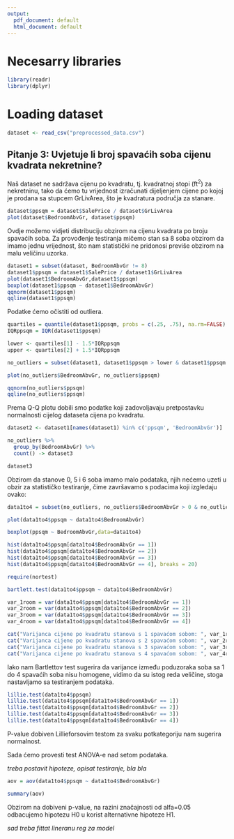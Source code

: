 ```yaml
---
output:
  pdf_document: default
  html_document: default
---
```

# Necesarry libraries

```r
library(readr)
library(dplyr)
```

# Loading dataset

```r
dataset <- read_csv("preprocessed_data.csv")
```

## Pitanje 3: Uvjetuje li broj spavaćih soba cijenu kvadrata nekretnine?
Naš dataset ne sadržava cijenu po kvadratu, tj. kvadratnoj stopi (ft^2^) za nekretninu, tako da ćemo tu vrijednost izračunati dijeljenjem cijene po kojoj je prodana sa stupcem GrLivArea, što je kvadratura područja za stanare.



```r
dataset$ppsqm = dataset$SalePrice / dataset$GrLivArea
plot(dataset$BedroomAbvGr, dataset$ppsqm)
```
Ovdje možemo vidjeti distribuciju obzirom na cijenu kvadrata po broju spavaćih soba. Za provođenje testiranja mičemo stan sa 8 soba obzirom da imamo jednu vrijednost, što nam statistički ne pridonosi previše obzirom na malu veličinu uzorka.


```r
dataset1 = subset(dataset, BedroomAbvGr != 8)
dataset1$ppsqm = dataset1$SalePrice / dataset1$GrLivArea
plot(dataset1$BedroomAbvGr,dataset1$ppsqm)
boxplot(dataset1$ppsqm ~ dataset1$BedroomAbvGr)
qqnorm(dataset1$ppsqm)
qqline(dataset1$ppsqm)
```
Podatke ćemo očistiti od outliera.

```r
quartiles = quantile(dataset1$ppsqm, probs = c(.25, .75), na.rm=FALSE)
IQRppsqm = IQR(dataset1$ppsqm)

lower <- quartiles[1] - 1.5*IQRppsqm
upper <- quartiles[2] + 1.5*IQRppsqm

no_outliers = subset(dataset1, dataset1$ppsqm > lower & dataset1$ppsqm < upper)

plot(no_outliers$BedroomAbvGr, no_outliers$ppsqm)

qqnorm(no_outliers$ppsqm)
qqline(no_outliers$ppsqm)
```
Prema Q-Q plotu dobili smo podatke koji zadovoljavaju pretpostavku normalnosti cijelog dataseta cijena po kvadratu.

```r
dataset2 <- dataset1[names(dataset1) %in% c('ppsqm', 'BedroomAbvGr')]

no_outliers %>%
  group_by(BedroomAbvGr) %>%
  count() -> dataset3

dataset3

```

Obzirom da stanove 0, 5 i 6 soba imamo malo podataka, njih nećemo uzeti u obzir za statističko testiranje, čime završavamo s podacima koji izgledaju ovako:

```r

data1to4 = subset(no_outliers, no_outliers$BedroomAbvGr > 0 & no_outliers$BedroomAbvGr < 5) 

plot(data1to4$ppsqm ~ data1to4$BedroomAbvGr)

boxplot(ppsqm ~ BedroomAbvGr,data=data1to4)

hist(data1to4$ppsqm[data1to4$BedroomAbvGr == 1])
hist(data1to4$ppsqm[data1to4$BedroomAbvGr == 2])
hist(data1to4$ppsqm[data1to4$BedroomAbvGr == 3])
hist(data1to4$ppsqm[data1to4$BedroomAbvGr == 4], breaks = 20)
```
```r
require(nortest)

bartlett.test(data1to4$ppsqm ~ data1to4$BedroomAbvGr)

var_1room = var(data1to4$ppsqm[data1to4$BedroomAbvGr == 1])
var_2room = var(data1to4$ppsqm[data1to4$BedroomAbvGr == 2])
var_3room = var(data1to4$ppsqm[data1to4$BedroomAbvGr == 3])
var_4room = var(data1to4$ppsqm[data1to4$BedroomAbvGr == 4])

cat("Varijanca cijene po kvadratu stanova s 1 spavaćom sobom: ", var_1room, "\n")
cat("Varijanca cijene po kvadratu stanova s 2 spavaćom sobom: ", var_2room, "\n")
cat("Varijanca cijene po kvadratu stanova s 3 spavaćom sobom: ", var_3room, "\n")
cat("Varijanca cijene po kvadratu stanova s 4 spavaćom sobom: ", var_4room, "\n")
```

Iako nam Bartlettov test sugerira da varijance između poduzoraka soba sa 1 do 4 spavaćih soba nisu homogene, vidimo da su istog reda veličine, stoga nastavljamo sa testiranjem podataka.

```r
lillie.test(data1to4$ppsqm)
lillie.test(data1to4$ppsqm[data1to4$BedroomAbvGr == 1])
lillie.test(data1to4$ppsqm[data1to4$BedroomAbvGr == 2])
lillie.test(data1to4$ppsqm[data1to4$BedroomAbvGr == 3])
lillie.test(data1to4$ppsqm[data1to4$BedroomAbvGr == 4])
```

P-value dobiven Lillieforsovim testom za svaku potkategoriju nam sugerira normalnost.

Sada ćemo provesti test ANOVA-e nad setom podataka.

*treba postavit hipoteze, opisat testiranje, bla bla*

```r
aov = aov(data1to4$ppsqm ~ data1to4$BedroomAbvGr)

summary(aov)
```
Obzirom na dobiveni p-value, na razini značajnosti od alfa=0.05 odbacujemo hipotezu H0 u korist alternativne hipoteze H1.

*sad treba fittat lineranu reg za model*
